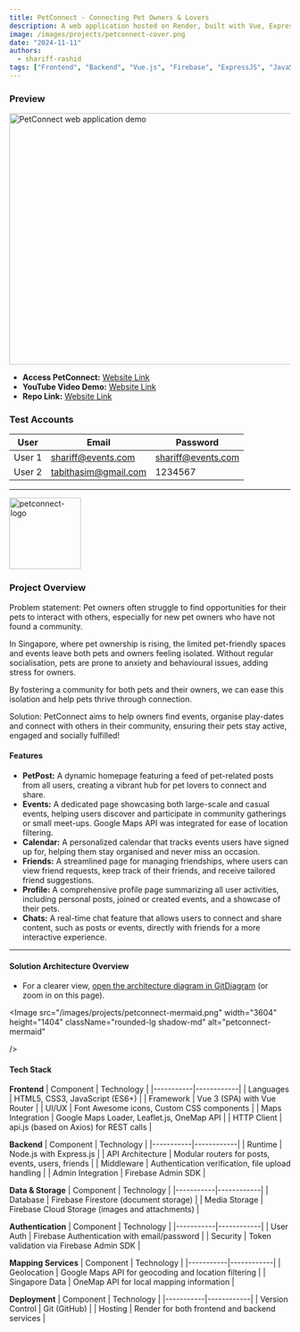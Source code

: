 ```yaml
---
title: PetConnect - Connecting Pet Owners & Lovers
description: A web application hosted on Render, built with Vue, ExpressJS and Firebase.
image: /images/projects/petconnect-cover.png
date: "2024-11-11"
authors:
  - shariff-rashid
tags: ["Frontend", "Backend", "Vue.js", "Firebase", "ExpressJS", "JavaScript", "NoSQL", "Web Application"]
---
```


### Preview
<div className="flex justify-center my-8">
  <Image
    src="/images/projects/petconnect-demo.gif"
    width="800"
    height="450"
    alt="PetConnect web application demo"
    className="rounded-lg shadow-md"
  />
</div>

- **Access PetConnect:** [Website Link](https://petconnect-is216.onrender.com/)
- **YouTube Video Demo:** [Website Link](https://www.youtube.com/watch?v=FNmE3wLi-hE)
- **Repo Link:** [Website Link](https://github.com/shareeep/fishmuggers-is216)

### Test Accounts
| User  | Email            | Password    |
|-------|---------------------|-------------|
| User 1| shariff@events.com     | shariff@events.com    |
| User 2| tabithasim@gmail.com      | 1234567    |
---

<Image
  src="/images/projects/petconnect-logo.png"
  width="128"
  height="128"
  alt="petconnect-logo"
/>

### Project Overview

Problem statement: Pet owners often struggle to find opportunities for their pets to interact with others, especially for new pet owners who have not found a community. 

In Singapore, where pet ownership is rising, the limited pet-friendly spaces and events leave both pets and owners feeling isolated. Without regular socialisation, pets are prone to anxiety and behavioural issues, adding stress for owners. 

By fostering a community for both pets and their owners, we can ease this isolation and help pets thrive through connection.

Solution: PetConnect aims to help owners find events, organise play-dates and connect with others in their community, ensuring their pets stay active, engaged and socially fulfilled!

#### Features
- **PetPost:** A dynamic homepage featuring a feed of pet-related posts from all users, creating a vibrant hub for pet lovers to connect and share.
- **Events:** A dedicated page showcasing both large-scale and casual events, helping users discover and participate in community gatherings or small meet-ups. Google Maps API was integrated for ease of location filtering.
- **Calendar:** A personalized calendar that tracks events users have signed up for, helping them stay organised and never miss an occasion.
- **Friends:** A streamlined page for managing friendships, where users can view friend requests, keep track of their friends, and receive tailored friend suggestions.
- **Profile:** A comprehensive profile page summarizing all user activities, including personal posts, joined or created events, and a showcase of their pets. 
- **Chats:** A real-time chat feature that allows users to connect and share content, such as posts or events, directly with friends for a more interactive experience.
---

#### Solution Architecture Overview 
- For a clearer view, [open the architecture diagram in GitDiagram](https://gitdiagram.com/shareeep/fishmuggers-is216) (or zoom in on this page).

<Image
  src="/images/projects/petconnect-mermaid.png"
  width="3604"
  height="1404"
  className="rounded-lg shadow-md"
  alt="petconnect-mermaid"
  
/>

#### Tech Stack

**Frontend**
| Component | Technology |
|-----------|------------|
| Languages | HTML5, CSS3, JavaScript (ES6+) |
| Framework | Vue 3 (SPA) with Vue Router |
| UI/UX | Font Awesome icons, Custom CSS components |
| Maps Integration | Google Maps Loader, Leaflet.js, OneMap API |
| HTTP Client | api.js (based on Axios) for REST calls |

**Backend**
| Component | Technology |
|-----------|------------|
| Runtime | Node.js with Express.js |
| API Architecture | Modular routers for posts, events, users, friends |
| Middleware | Authentication verification, file upload handling |
| Admin Integration | Firebase Admin SDK |

**Data & Storage**
| Component | Technology |
|-----------|------------|
| Database | Firebase Firestore (document storage) |
| Media Storage | Firebase Cloud Storage (images and attachments) |

**Authentication**
| Component | Technology |
|-----------|------------|
| User Auth | Firebase Authentication with email/password |
| Security | Token validation via Firebase Admin SDK |

**Mapping Services**
| Component | Technology |
|-----------|------------|
| Geolocation | Google Maps API for geocoding and location filtering |
| Singapore Data | OneMap API for local mapping information |

**Deployment**
| Component | Technology |
|-----------|------------|
| Version Control | Git (GitHub) |
| Hosting | Render for both frontend and backend services |
